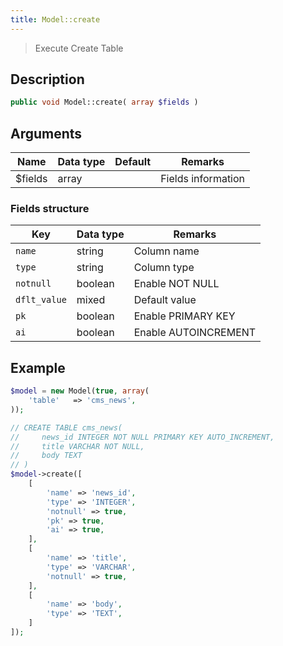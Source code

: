 ```yaml
---
title: Model::create
---
```


> Execute Create Table


## Description

```php
public void Model::create( array $fields )
```

## Arguments

| Name    | Data type | Default | Remarks            |
| ------- | --------- | ------- | ------------------ |
| $fields | array     |         | Fields information |

### Fields structure

| Key          | Data type | Remarks              |
| ------------ | --------- | -------------------- |
| `name`       | string    | Column name          |
| `type`       | string    | Column type          |
| `notnull`    | boolean   | Enable NOT NULL      |
| `dflt_value` | mixed     | Default value        |
| `pk`         | boolean   | Enable PRIMARY KEY   |
| `ai`         | boolean   | Enable AUTOINCREMENT |

## Example

```php title="Controller"
$model = new Model(true, array(
    'table'   => 'cms_news',
));

// CREATE TABLE cms_news(
//     news_id INTEGER NOT NULL PRIMARY KEY AUTO_INCREMENT,
//     title VARCHAR NOT NULL,
//     body TEXT
// )
$model->create([
    [
        'name' => 'news_id',
        'type' => 'INTEGER',
        'notnull' => true,
        'pk' => true,
        'ai' => true,
    ],
    [
        'name' => 'title',
        'type' => 'VARCHAR',  
        'notnull' => true,
    ],
    [
        'name' => 'body',
        'type' => 'TEXT',
    ]
]);
```